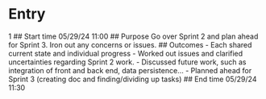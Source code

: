 # Entry
1
## Start time
05/29/24 11:00
## Purpose
Go over Sprint 2 and plan ahead for Sprint 3. Iron out any concerns or issues.
## Outcomes
- Each shared current state and individual progress
- Worked out issues and clarified uncertainties regarding Sprint 2 work.
- Discussed future work, such as integration of front and back end, data persistence...
- Planned ahead for Sprint 3 (creating doc and finding/dividing up tasks)
## End time
05/29/24 11:30
